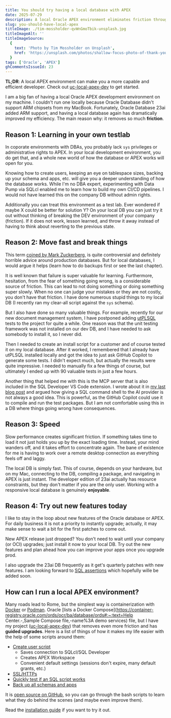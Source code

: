 ```yaml
---
title: You should try having a local database with APEX
date: 2025-07-29
description: A local Oracle APEX environment eliminates friction through  safe experimentation, administrative access, and instant performance.
slug: you-should-have-local-apex
titleImage: ./tim-mossholder-qvWnGmoTbik-unsplash.jpg
titleImageAlt: ''
titleImageSource:
  {
    text: 'Photo by Tim Mossholder on Unsplash',
    href: 'https://unsplash.com/photos/shallow-focus-photo-of-thank-you-for-shopping-signage-qvWnGmoTbik',
  }
tags: ['Oracle', 'APEX']
ghCommentsIssueId: 23
---
```


**TL;DR**: A local APEX environment can make you a more capable and efficient developer. Check out [uc-local-apex-dev](https://www.united-codes.com/products/uc-local-apex-dev/docs/) to get started.

I am a big fan of having a local Oracle APEX development environment on my machine. I couldn't run one locally because Oracle Database didn't support ARM chipsets from my MacBook. Fortunately, Oracle Database 23ai added ARM support, and having a local database again has dramatically improved my efficiency. The main reason why: it removes so much **friction**.

## Reason 1: Learning in your own testlab

In coporate environments with DBAs, you probably lack `sys` privileges or administrative rights to APEX. In your local development environment, you do get that, and a whole new world of how the database or APEX works will open for you.

Knowing how to create users, keeping an eye on tablespace sizes, backing up your schema and apps, etc. will give you a deeper understanding of how the database works. While I'm no DBA expert, experimenting with Data Pump via SQLcl enabled me to learn how to build my own CI/CD pipelines. I would not have learned this on the company DB without admin rights.

Additionally you can treat this environment as a test lab. Ever wondered if maybe X could be better for solution Y? On your local DB you can just try it out without thinking of breaking the DEV environment of your company (friction). If it does not work, lesson learned, and throw it away instead of having to think about reverting to the previous state.

## Reason 2: Move fast and break things

This term [coined by Mark Zuckerberg,](https://en.wikipedia.org/wiki/Move_fast_and_break_things) is quite controversial and definitely horrible advice around production databases. But for local databases, I would argue it helps (learn how to do backups first or see the last chapter).

It is well known that failure is super valuable for learning. Furthermore, hesitation, from the fear of something going wrong, is a considerable source of friction. This can lead to not doing something or doing something super slowly. When no one can judge your mistakes or they are not costly, you don't have that friction. I have done numerous stupid things to my local DB (I recently ran my clear-all script against the `sys` schema).

But I also have done so many valuable things. For example, recently for our new document management system, I have postponed adding [utPLSQL](https://www.utplsql.org/) tests to the project for quite a while. One reason was that the unit testing framework was not installed on our dev DB, and I have needed to ask somebody to install it, so I never did.

Then I needed to create an install script for a customer and of course tested it on my local database. After it worked, I remembered that I already have utPLSQL installed locally and got the idea to just ask GitHub Copilot to generate some tests. I didn't expect much, but actually the results were quite impressive. I needed to manually fix a few things of course, but ultimately I ended up with 90 valuable tests in just a few hours.

Another thing that helped me with this is the MCP server that is also included in the SQL Developer VS Code extension. I wrote about it in [my last blog post](https://hartenfeller.dev/blog/demystifying-sqlcl-mcp-server) and argued how giving a SQL command shell to the AI provider is not always a good idea. This is powerful, as the GitHub Copilot could use it to compile and run the test packages. But I am not comfortable using this in a DB where things going wrong have consequences.

## Reason 3: Speed

Slow performance creates significant friction. If something takes time to load it not just holds you up by the exact loading time. Instead, your mind wanders off, and it takes effort to concentrate again. The bane of existence for me is having to work over a remote desktop connection as everything feels off and laggy.

The local DB is simply fast. This of course, depends on your hardware, but on my Mac, connecting to the DB, compiling a package, and navigating in APEX is just instant. The developer edition of 23ai actually has resource constraints, but they don't matter if you are the only user. Working with a responsive local database is genuinely **enjoyable**.

## Reason 4: Try out new features today

I like to stay in the loop about new features of the Oracle database or APEX. For daily business it is not a priority to instantly upgrade; actually, it may make sense to wait a bit for the first patches to come out.

New APEX release just dropped? You don't need to wait until your company (or OCI) upgrades; just install it now to your local DB. Try out the new features and plan ahead how you can improve your apps once you upgrade prod.

I also upgrade the 23ai DB frequently as it get's quarterly patches with new features. I am looking forward to [SQL assertions](https://forums.oracle.com/ords/apexds/post/sql-assertions-declarative-multi-row-constraints-7133) which hopefully wille be added soon.

## How can I run a local APEX environment?

Many roads lead to Rome, but the simplest way is containerization with [Docker](https://www.docker.com/) or [Podman](https://podman.io/). Oracle [lists a Docker Compose](https://container-registry.oracle.com/ords/ocr/ba/database/ords#:~:text=Help Center.-,Sample Compose file,-name%3A demo services) file, but I have my project ([uc-local-apex-dev](https://www.united-codes.com/products/uc-local-apex-dev/docs/)) that removes even more friction and has **guided upgrades**. Here is a list of things of how it makes my life easier with the help of some scripts around them:

- [Create user script](https://www.united-codes.com/products/uc-local-apex-dev/docs/getting-started/creating-users/)
  - Saves connection to SQLcl/SQL Developer
  - Creates APEX Workspace
  - Convenient default settings (sessions don't expire, many default grants, etc.)
- [SSL/HTTPs](https://www.united-codes.com/products/uc-local-apex-dev/docs/getting-started/common-tasks/#ssl-configuration)
- [Quickly test if an SQL script works](https://www.united-codes.com/products/uc-local-apex-dev/docs/getting-started/install-apps-scripts/)
- [Back up all schemas and apps](https://www.united-codes.com/products/uc-local-apex-dev/docs/getting-started/backups/)

It is [open source on GitHub](https://github.com/United-Codes/uc-local-apex-dev), so you can go through the bash scripts to learn what they do behind the scenes (and maybe even improve them).

Read the [installation guide](https://www.united-codes.com/products/uc-local-apex-dev/docs/getting-started/) if you want to try it out.
